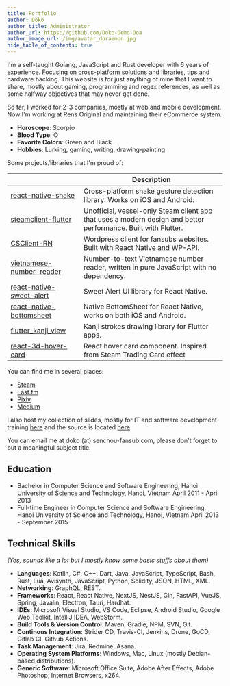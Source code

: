 ```yaml
---
title: Portfolio
author: Doko
author_title: Administrator
author_url: https://github.com/Doko-Demo-Doa
author_image_url: /img/avatar_doraemon.jpg
hide_table_of_contents: true
---
```


I'm a self-taught Golang, JavaScript and Rust developer with 6 years of experience. Focusing on cross-platform solutions and libraries, tips and hardware hacking. This website is for just anything of mine that I want to share, mostly about gaming, programming and regex references, as well as some halfway objectives that may never get done.

So far, I worked for 2-3 companies, mostly at web and mobile development. Now I'm working at Rens Original and maintaining their eCommerce system.

- **Horoscope**: Scorpio
- **Blood Type**: O
- **Favorite Colors**: Green and Black
- **Hobbies**: Lurking, gaming, writing, drawing-painting

Some projects/libraries that I'm proud of:

|  | Description |
| --- | --- |
| [react-native-shake](https://github.com/Doko-Demo-Doa/react-native-shake) | Cross-platform shake gesture detection library. Works on iOS and Android. |
| [steamclient-flutter](https://github.com/Doko-Demo-Doa/steamclient-flutter) | Unofficial, vessel-only Steam client app that uses a modern design and better performance. Built with Flutter. |
| [CSClient-RN](https://github.com/Clip-sub/CSClient-RN) | Wordpress client for fansubs websites. Built with React Native and WP-API. |
| [vietnamese-number-reader](https://github.com/acaziasoftcom/vietnamese-number-reader) | Number-to-text Vietnamese number reader, written in pure JavaScript with no dependency. |
| [react-native-sweet-alert](https://github.com/acaziasoftcom/react-native-sweet-alert) | Sweet Alert UI library for React Native. |
| [react-native-bottomsheet](https://github.com/acaziasoftcom/react-native-bottomsheet) | Native BottomSheet for React Native, works on both iOS and Android. |
| [flutter_kanji_view](https://github.com/acaziasoftcom/flutter_kanji_view) | Kanji strokes drawing library for Flutter apps. |
| [react-3d-hover-card](https://github.com/darenft-labs/react-3d-hover-card) | React hover card component. Inspired from Steam Trading Card effect |

You can find me in several places:

- [Steam](https://steamcommunity.com/id/doko/)
- [Last.fm](https://www.last.fm/user/Doko_Demo_Doa)
- [Pixiv](https://www.pixiv.net/member.php?id=3997979)
- [Medium](https://doko-demo-doa.medium.com/)

I also host my collection of slides, mostly for IT and software development training [here](https://it-slides.aniviet.com/) and the source is located [here](https://github.com/Doko-Demo-Doa/slides)

You can email me at doko (at) senchou-fansub.com, please don't forget to put a meaningful subject title.

## Education

- Bachelor in Computer Science and Software Engineering, Hanoi University of Science and Technology, Hanoi, Vietnam April 2011 - April 2013
- Full-time Engineer in Computer Science and Software Engineering, Hanoi University of Science and Technology, Hanoi, Vietnam April 2013 - September 2015

## Technical Skills

_(Yes, sounds like a lot but I mostly know some basic stuffs about them)_

- **Languages**: Kotlin, C#, C++, Dart, Java, JavaScript, TypeScript, Bash, Rust, Lua, Avisynth, JavaScript, Python, Solidity, JSON, HTML, XML.
- **Networking**: GraphQL, REST.
- **Frameworks**: React, React Native, NextJS, NestJS, Gin, FastAPI, VueJS, Spring, Javalin, Electron, Tauri, Hardhat.
- **IDEs**: Microsoft Visual Studio, VS Code, Eclipse, Android Studio, Google Web Toolkit, IntelliJ IDEA, WebStorm.
- **Build Tools & Version Control**: Maven, Gradle, NPM, SVN, Git.
- **Continous Integration**: Strider CD, Travis-CI, Jenkins, Drone, GoCD, Gitlab CI, Github Actions.
- **Task Management**: Jira, Redmine, Asana.
- **Operating System Platforms**: Windows, Mac, Linux (mostly Debian-based distributions).
- **Generic Software**: Microsoft Office Suite, Adobe After Effects, Adobe Photoshop, Internet Browsers, x264.
